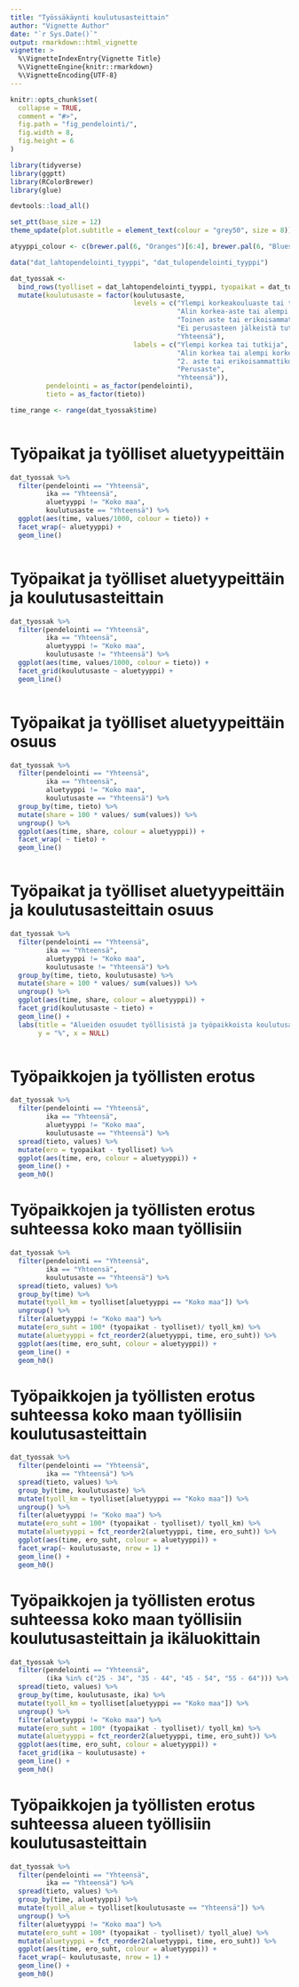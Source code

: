 ```yaml
---
title: "Työssäkäynti koulutusasteittain"
author: "Vignette Author"
date: "`r Sys.Date()`"
output: rmarkdown::html_vignette
vignette: >
  %\VignetteIndexEntry{Vignette Title}
  %\VignetteEngine{knitr::rmarkdown}
  %\VignetteEncoding{UTF-8}
---
```


```r
knitr::opts_chunk$set(
  collapse = TRUE,
  comment = "#>",
  fig.path = "fig_pendelointi/",
  fig.width = 8,
  fig.height = 6
)

library(tidyverse)
library(ggptt)
library(RColorBrewer)
library(glue)

devtools::load_all() 

set_ptt(base_size = 12)
theme_update(plot.subtitle = element_text(colour = "grey50", size = 8))

atyyppi_colour <- c(brewer.pal(6, "Oranges")[6:4], brewer.pal(6, "Blues")[6:5] , brewer.pal(6, "Greens")[6:5])


```

```r

data("dat_lahtopendelointi_tyyppi", "dat_tulopendelointi_tyyppi")

dat_tyossak <- 
  bind_rows(tyolliset = dat_lahtopendelointi_tyyppi, tyopaikat = dat_tulopendelointi_tyyppi, .id = "tieto") %>% 
  mutate(koulutusaste = factor(koulutusaste, 
                               levels = c("Ylempi korkeakouluaste tai tutkijakoulutusaste 7, 8", 
                                          "Alin korkea-aste tai alempi korkeakouluaste 5, 6",
                                          "Toinen aste tai erikoisammattikoulutusaste 3, 4",
                                          "Ei perusasteen jälkeistä tutkintoa",
                                          "Yhteensä"),
                               labels = c("Ylempi korkea tai tutkija",
                                          "Alin korkea tai alempi korkeakoulu",
                                          "2. aste tai erikoisammattikoulu",
                                          "Perusaste",
                                          "Yhteensä")),
         pendelointi = as_factor(pendelointi),
         tieto = as_factor(tieto))

time_range <- range(dat_tyossak$time)



```

# Työpaikat ja työlliset aluetyypeittäin

```r

dat_tyossak %>% 
  filter(pendelointi == "Yhteensä",
         ika == "Yhteensä",
         aluetyyppi != "Koko maa",
         koulutusaste == "Yhteensä") %>% 
  ggplot(aes(time, values/1000, colour = tieto)) +
  facet_wrap(~ aluetyyppi) +
  geom_line()



```

# Työpaikat ja työlliset aluetyypeittäin ja koulutusasteittain

```r

dat_tyossak %>% 
  filter(pendelointi == "Yhteensä",
         ika == "Yhteensä",
         aluetyyppi != "Koko maa",
         koulutusaste != "Yhteensä") %>% 
  ggplot(aes(time, values/1000, colour = tieto)) +
  facet_grid(koulutusaste ~ aluetyyppi) +
  geom_line()



```

# Työpaikat ja työlliset aluetyypeittäin osuus

```r

dat_tyossak %>% 
  filter(pendelointi == "Yhteensä",
         ika == "Yhteensä",
         aluetyyppi != "Koko maa",
         koulutusaste == "Yhteensä") %>% 
  group_by(time, tieto) %>% 
  mutate(share = 100 * values/ sum(values)) %>% 
  ungroup() %>% 
  ggplot(aes(time, share, colour = aluetyyppi)) +
  facet_wrap( ~ tieto) +
  geom_line()



```

# Työpaikat ja työlliset aluetyypeittäin ja koulutusasteittain osuus

```r

dat_tyossak %>% 
  filter(pendelointi == "Yhteensä",
         ika == "Yhteensä",
         aluetyyppi != "Koko maa",
         koulutusaste != "Yhteensä") %>% 
  group_by(time, tieto, koulutusaste) %>% 
  mutate(share = 100 * values/ sum(values)) %>% 
  ungroup() %>% 
  ggplot(aes(time, share, colour = aluetyyppi)) +
  facet_grid(koulutusaste ~ tieto) +
  geom_line() +
  labs(title = "Alueiden osuudet työllisistä ja työpaikkoista koulutusasteittain",
       y = "%", x = NULL)



```

# Työpaikkojen ja työllisten erotus
 
```r

dat_tyossak %>% 
  filter(pendelointi == "Yhteensä",
         ika == "Yhteensä",
         aluetyyppi != "Koko maa",
         koulutusaste == "Yhteensä") %>% 
  spread(tieto, values) %>% 
  mutate(ero = tyopaikat - tyolliset) %>% 
  ggplot(aes(time, ero, colour = aluetyyppi)) +
  geom_line() +
  geom_h0()

```
 
# Työpaikkojen ja työllisten erotus suhteessa koko maan työllisiin
 
```r

dat_tyossak %>% 
  filter(pendelointi == "Yhteensä",
         ika == "Yhteensä",
         koulutusaste == "Yhteensä") %>% 
  spread(tieto, values) %>% 
  group_by(time) %>% 
  mutate(tyoll_km = tyolliset[aluetyyppi == "Koko maa"]) %>% 
  ungroup() %>% 
  filter(aluetyyppi != "Koko maa") %>% 
  mutate(ero_suht = 100* (tyopaikat - tyolliset)/ tyoll_km) %>% 
  mutate(aluetyyppi = fct_reorder2(aluetyyppi, time, ero_suht)) %>% 
  ggplot(aes(time, ero_suht, colour = aluetyyppi)) +
  geom_line() +
  geom_h0()

```
 
# Työpaikkojen ja työllisten erotus suhteessa koko maan työllisiin koulutusasteittain
 
```r

dat_tyossak %>% 
  filter(pendelointi == "Yhteensä",
         ika == "Yhteensä") %>% 
  spread(tieto, values) %>% 
  group_by(time, koulutusaste) %>% 
  mutate(tyoll_km = tyolliset[aluetyyppi == "Koko maa"]) %>% 
  ungroup() %>% 
  filter(aluetyyppi != "Koko maa") %>% 
  mutate(ero_suht = 100* (tyopaikat - tyolliset)/ tyoll_km) %>% 
  mutate(aluetyyppi = fct_reorder2(aluetyyppi, time, ero_suht)) %>% 
  ggplot(aes(time, ero_suht, colour = aluetyyppi)) +
  facet_wrap(~ koulutusaste, nrow = 1) +
  geom_line() +
  geom_h0()

```

# Työpaikkojen ja työllisten erotus suhteessa koko maan työllisiin koulutusasteittain ja ikäluokittain

```r

dat_tyossak %>% 
  filter(pendelointi == "Yhteensä",
         (ika %in% c("25 - 34", "35 - 44", "45 - 54", "55 - 64"))) %>% 
  spread(tieto, values) %>% 
  group_by(time, koulutusaste, ika) %>% 
  mutate(tyoll_km = tyolliset[aluetyyppi == "Koko maa"]) %>% 
  ungroup() %>% 
  filter(aluetyyppi != "Koko maa") %>% 
  mutate(ero_suht = 100* (tyopaikat - tyolliset)/ tyoll_km) %>% 
  mutate(aluetyyppi = fct_reorder2(aluetyyppi, time, ero_suht)) %>% 
  ggplot(aes(time, ero_suht, colour = aluetyyppi)) +
  facet_grid(ika ~ koulutusaste) +
  geom_line() +
  geom_h0()

```
# Työpaikkojen ja työllisten erotus suhteessa alueen työllisiin koulutusasteittain
 
```r

dat_tyossak %>% 
  filter(pendelointi == "Yhteensä",
         ika == "Yhteensä") %>% 
  spread(tieto, values) %>% 
  group_by(time, aluetyyppi) %>% 
  mutate(tyoll_alue = tyolliset[koulutusaste == "Yhteensä"]) %>% 
  ungroup() %>% 
  filter(aluetyyppi != "Koko maa") %>% 
  mutate(ero_suht = 100* (tyopaikat - tyolliset)/ tyoll_alue) %>% 
  mutate(aluetyyppi = fct_reorder2(aluetyyppi, time, ero_suht)) %>% 
  ggplot(aes(time, ero_suht, colour = aluetyyppi)) +
  facet_wrap(~ koulutusaste, nrow = 1) +
  geom_line() +
  geom_h0()

```
